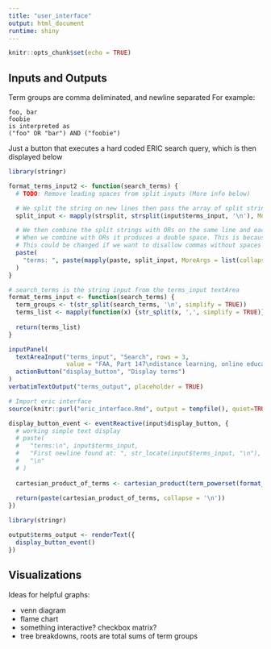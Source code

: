 ```yaml
---
title: "user_interface"
output: html_document
runtime: shiny
---
```


```r
knitr::opts_chunk$set(echo = TRUE)
```

## Inputs and Outputs

Term groups are comma deliminated, and newline separated
For example:
```text
foo, bar
foobie
is interpreted as
("foo" OR "bar") AND ("foobie")
```

Just a button that executes a hard coded ERIC search query, which is then displayed below

```r
library(stringr)

format_terms_input2 <- function(search_terms) {
  # TODO: Remove leading spaces from split inputs (More info below)

  # We split the string on new lines then pass the array of split strings to mapply which splits each line on commas
  split_input <- mapply(strsplit, strsplit(input$terms_input, '\n'), MoreArgs = list(split = ','))

  # We then combine the split strings with ORs on the same line and each line separated with ANDs
  # When we combine with ORs it produces a double space. This is because we're splitting on comma without the following space.
  # This could be changed if we want to disallow commas without spaces after or we could trim the spaces after.
  paste(
    "terms: ", paste(mapply(paste, split_input, MoreArgs = list(collapse = " OR ")), collapse = " AND ")
  )
}

# search_terms is the string input from the terms_input textArea
format_terms_input <- function(search_terms) {
  term_groups <- t(str_split(search_terms, '\n', simplify = TRUE))
  terms_list <- mapply(function(x) {str_split(x, ',', simplify = TRUE)}, term_groups)
  
  return(terms_list)
}

inputPanel(
  textAreaInput("terms_input", "Search", rows = 3,
                value = "FAA, Part 147\ndistance learning, online education"),
  actionButton("display_button", "Display terms")
)
verbatimTextOutput("terms_output", placeholder = TRUE)

# Import eric interface
source(knitr::purl("eric_interface.Rmd", output = tempfile(), quiet=TRUE))

display_button_event <- eventReactive(input$display_button, {
  # working simple text display
  # paste(
  #   "terms:\n", input$terms_input,
  #   "First newline found at: ", str_locate(input$terms_input, "\n"),
  #   "\n"
  # )
  
  cartesian_product_of_terms <- cartesian_product(term_powerset(format_terms_input(input$terms_input)))
  
  return(paste(cartesian_product_of_terms, collapse = '\n'))
})

library(stringr)

output$terms_output <- renderText({
  display_button_event()
})
```

## Visualizations

Ideas for helpful graphs:

* venn diagram
* flame chart
* something interactive? checkbox matrix?
* tree breakdowns, roots are total sums of term groups
